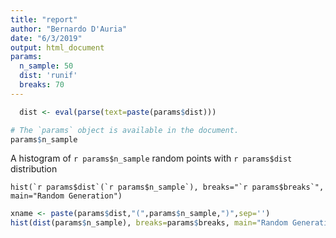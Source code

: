```yaml
---
title: "report"
author: "Bernardo D'Auria"
date: "6/3/2019"
output: html_document
params: 
  n_sample: 50
  dist: 'runif'
  breaks: 70
---
```

```r
  dist <- eval(parse(text=paste(params$dist)))
```

```r
# The `params` object is available in the document.
params$n_sample
```

A histogram of `r params$n_sample` random points with `r params$dist` distribution

<pre class="r"><code class="hljs">hist(`r params$dist`(`r params$n_sample`), breaks=<span class="hljs-string">"`r params$breaks`"</span>, main=<span class="hljs-string">"Random Generation"</span>)</code></pre>

```r
xname <- paste(params$dist,"(",params$n_sample,")",sep='')
hist(dist(params$n_sample), breaks=params$breaks, main="Random Generation", xlab = xname )
```